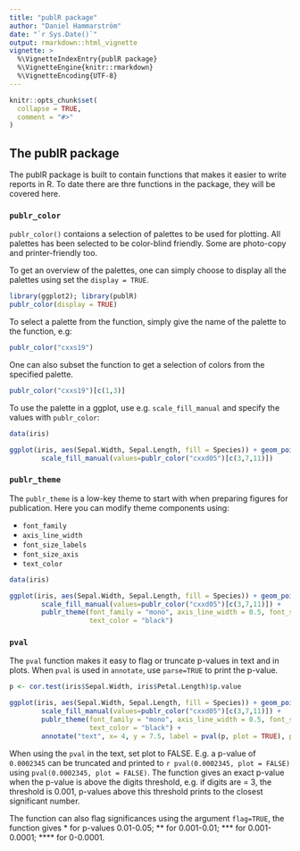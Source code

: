 ```yaml
---
title: "publR package"
author: "Daniel Hammarström"
date: "`r Sys.Date()`"
output: rmarkdown::html_vignette
vignette: >
  %\VignetteIndexEntry{publR package}
  %\VignetteEngine{knitr::rmarkdown}
  %\VignetteEncoding{UTF-8}
---
```


```r
knitr::opts_chunk$set(
  collapse = TRUE,
  comment = "#>"
)
```

## The publR package

The publR package is built to contain functions that makes it easier to write reports in R. To date there are thre functions in the package, they will be covered here. 

### `publr_color`
`publr_color()` contaions a selection of palettes to be used for plotting. All palettes has been selected to be color-blind friendly. Some are photo-copy and printer-friendly too. 

To get an overview of the palettes, one can simply choose to display all the palettes using set the `display = TRUE`.
```r
library(ggplot2); library(publR)
publr_color(display = TRUE)

```

To select a palette from the function, simply give the name of the palette to the function, e.g:

```r

publr_color("cxxs19")

```

One can also subset the function to get a selection of colors from the specified palette.

```r

publr_color("cxxs19")[c(1,3)]

```

To use the palette in a ggplot, use e.g. `scale_fill_manual` and specify the values with `publr_color`:


```r

data(iris)

ggplot(iris, aes(Sepal.Width, Sepal.Length, fill = Species)) + geom_point(size = 4, shape = 21) +
        scale_fill_manual(values=publr_color("cxxd05")[c(3,7,11)])


```

### `publr_theme`

The `publr_theme` is a low-key theme to start with when preparing figures for publication. Here you can modify theme components using:

* `font_family`
* `axis_line_width` 
* `font_size_labels` 
* `font_size_axis` 
* `text_color`

```r

data(iris)

ggplot(iris, aes(Sepal.Width, Sepal.Length, fill = Species)) + geom_point(size = 4, shape = 21) +
        scale_fill_manual(values=publr_color("cxxd05")[c(3,7,11)]) +
        publr_theme(font_family = "mono", axis_line_width = 0.5, font_size_labels = 10, font_size_axis = 8,
                    text_color = "black")


```


### `pval`
The `pval` function makes it easy to flag or truncate p-values in text and in plots. When `pval` is used in `annotate`, use `parse=TRUE` to print the p-value.

```r


p <- cor.test(iris$Sepal.Width, iris$Petal.Length)$p.value

ggplot(iris, aes(Sepal.Width, Sepal.Length, fill = Species)) + geom_point(size = 4, shape = 21) +
        scale_fill_manual(values=publr_color("cxxd05")[c(3,7,11)]) +
        publr_theme(font_family = "mono", axis_line_width = 0.5, font_size_labels = 10, font_size_axis = 8,
                    text_color = "black") +
        annotate("text", x= 4, y = 7.5, label = pval(p, plot = TRUE), parse = TRUE, size = 2)

```


When using the `pval` in the text, set plot to FALSE. E.g. a p-value of `0.0002345` can be truncated and printed to `r pval(0.0002345, plot = FALSE)` using `pval(0.0002345, plot = FALSE)`. The function gives an exact p-value when the p-value is above the digits threshold, e.g. if digits are = 3, the threshold is 0.001, p-values above this threshold prints to the closest significant number. 

The function can also flag significances using the argument `flag=TRUE`, the function gives &ast; for p-values 0.01-0.05; &ast;&ast; for 0.001-0.01; &ast;&ast;&ast; for 0.001-0.0001; &ast;&ast;&ast;&ast; for 0-0.0001.

